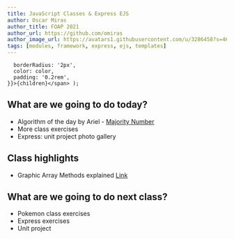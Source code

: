 ```yaml
---
title: JavaScript Classes & Express EJS
author: Oscar Miras
author_title: FOAP 2021
author_url: https://github.com/omiras
author_image_url: https://avatars1.githubusercontent.com/u/3286458?s=460&v=4
tags: [modules, framework, express, ejs, templates]
---
```


      borderRadius: '2px',
      color: color,
      padding: '0.2rem',
    }}>{children}</span> );

## __<Highlight color="#ff8000">What are we going to do today?</Highlight>__

* Algorithm of the day by Ariel - [Majority Number](https://leetcode.com/explore/interview/card/top-interview-questions-medium/114/others/824/)
* More class exercises
* Express: unit project photo gallery


## __<Highlight color="#ff8000">Class highlights</Highlight>__ 

* Graphic Array Methods explained [Link](https://external-preview.redd.it/HqQBmiiyTtEqo1YzyeBd6iS-iPPuYYctW4wvQHP8W1E.jpg?auto=webp&s=23bf1622c3ec703003de590a6c92cc9748554fe6)

## __<Highlight color="#ff8000">What are we going to do next class?</Highlight>__

* Pokemon class exercises
* Express exercises
* Unit project